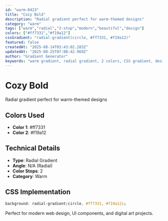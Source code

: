 ```yaml
---
id: "warm-0423"
title: "Cozy Bold"
description: "Radial gradient perfect for warm-themed designs"
category: "warm"
tags: ["warm","radial","2-stop","modern","beautiful","design"]
colors: ["#ff7331","#f19a12"]
cssGradient: "radial-gradient(circle, #ff7331, #f19a12)"
featured: false
createdAt: "2025-08-14T03:43:02.283Z"
updatedAt: "2025-08-25T07:08:42.969Z"
author: "Gradient Generator"
keywords: "warm gradient, radial gradient, 2 colors, CSS gradient, design, #ff7331, #f19a12"
---
```


# Cozy Bold

Radial gradient perfect for warm-themed designs

## Colors Used
- **Color 1**: #ff7331
- **Color 2**: #f19a12

## Technical Details
- **Type**: Radial Gradient
- **Angle**: N/A (Radial)
- **Color Stops**: 2
- **Category**: Warm

## CSS Implementation
```css
background: radial-gradient(circle, #ff7331, #f19a12);
```

Perfect for modern web design, UI components, and digital art projects.
